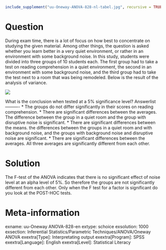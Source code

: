 ```r
include_supplement("uu-Oneway-ANOVA-828-nl-tabel.jpg", recursive = TRUE)
```

Question
========
  
During exam time, there is a lot of focus on how best to concentrate on studying the given material. Among other things, the question is asked whether you learn better in a very quiet environment, or rather in an environment with some background noise. In this study, students were divided into three groups of 10 students each. The first group had to take a test on reading comprehension in a quiet environment, the second in an environment with some background noise, and the third group had to take the test next to a room that was being remodeled. Below is the result of the analysis of variance. 


![](uu-Oneway-ANOVA-828-nl-tabel.jpg)

What is the conclusion when tested at a 5% significance level? 
Answerlist
----------
* The groups do not differ significantly in their scores on reading comprehension.
* There are significant differences between the averages. The difference between the group in a quiet room and the group with disruptive noise is significant.
* There are significant differences between the means. the differences between the groups in a quiet room and with background noise, and the groups with background noise and disruptive noise are significant.
* There are significant differences between the averages. All three averages are significantly different from each other.

Solution
========
The F-test of the ANOVA indicates that there is no significant effect of noise level at an alpha level of 5%. So therefore the groups are not significantly different from each other. Only when the F test for a factor is significant do you look at the POST-HOC tests.

Meta-information
================
exname: uu-Oneway ANOVA-828-en
extype: schoice
exsolution: 1000
exsection: Inferential Statistics/Parametric Techniques/ANOVA/Oneway ANOVA
exextra[Type]: Interpretating output
exextra[Program]: SPSS
exextra[Language]: English
exextra[Level]: Statistical Literacy
